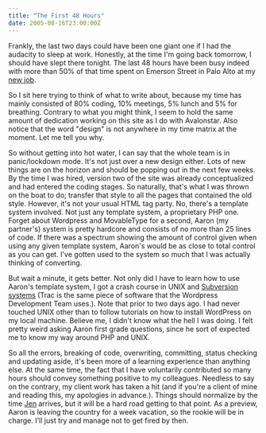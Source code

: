 ```yaml
---
title: "The First 48 Hours"
date: 2005-08-16T23:00:00Z
---
```


Frankly, the last two days could have been one giant one if I had the audacity to sleep at work. Honestly, at the time I'm going back tomorrow, I should have slept there tonight. The last 48 hours have been busy indeed with more than 50% of that time spent on Emerson Street in Palo Alto at my [new job][1].

So I sit here trying to think of what to write about, because my time has mainly consisted of 80% coding, 10% meetings, 5% lunch and 5% for breathing. Contrary to what you might think, I seem to hold the same amount of dedication working on this site as I do with Avalonstar. Also notice that the word "design" is not anywhere in my time matrix at the moment. Let me tell you why.

So without getting into hot water, I can say that the whole team is in panic/lockdown mode. It's not just over a new design either. Lots of new things are on the horizon and should be popping out in the next few weeks. By the time I was hired, version two of the site was already conceptualized and had entered the coding stages. So naturally, that's what I was thrown on the boat to do; transfer that style to all the pages that contained the old style. However, it's not your usual HTML tag party. No, there's a template system involved. Not just any template system, a proprietary PHP one. Forget about Wordpress and MovableType for a second, Aaron (my partner's) system is pretty hardcore and consists of no more than 25 lines of code. If there was a spectrum showing the amount of control given when using any given template system, Aaron's would be as close to total control as you can get. I've gotten used to the system so much that I was actually thinking of converting.

But wait a minute, it gets better. Not only did I have to learn how to use Aaron's template system, I got a crash course in UNIX and [Subversion systems][2] (Trac is the same piece of software that the Wordpress Development Team uses.). Note that prior to two days ago. I had never touched UNIX other than to follow tutorials on how to install WordPress on my local machine. Believe me, I didn't know what the hell I was doing. I felt pretty weird asking Aaron first grade questions, since he sort of expected me to know my way around PHP and UNIX.

So all the errors, breaking of code, overwriting, committing, status checking and updating aside, it's been more of a learning experience than anything else. At the same time, the fact that I have voluntarily contributed so many hours should convey something positive to my colleagues. Needless to say on the contrary, my client work has taken a hit (and if you're a client of mine and reading this, my apologies in advance.). Things should normalize by the time [Jen][3] arrives, but it will be a hard road getting to that point. As a preview, Aaron is leaving the country for a week vacation, so the rookie will be in charge. I'll just try and manage not to get fired by then.

[1]: http://www.facebook.com/
[2]: http://www.edgewall.com/trac/
[3]: http://www.livejournal.com/users/moon_of_ice/
